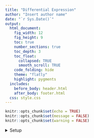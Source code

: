 ```yaml
---
title: "Differential Expression"
author: "Insert author name"
date: "`r Sys.Date()`"
output:
  html_document:
    fig_width: 12
    fig_height: 9
    toc: true
    number_sections: true
    toc_depth: 3
    toc_float:
      collapsed: TRUE
      smooth_scroll: TRUE
    code_folding: hide
    theme: "flatly"
    highlight: pygments
  includes:
    before_body: header.html
    after_body: footer.html
  css: style.css
---
```


````r
knitr::opts_chunk$set(echo = TRUE)
knitr::opts_chunk$set(message = FALSE)
knitr::opts_chunk$set(warning = FALSE)
````

<details><summary>Setup</summary>

* Libraries

````r
suppressPackageStartupMessages({
    library(data.table)
    library(DESeq2)
    library(emoji)
    library(gplots)
    library(here)
    library(hyperSpec)
    library(RColorBrewer)
    library(tidyverse)
    library(VennDiagram)
})
````

* Helper files

````r
suppressMessages({
    source(here("UPSCb-common/src/R/plotEnrichedTreemap.R"))
    source(here("UPSCb-common/src/R/featureSelection.R"))
    source(here("UPSCb-common/src/R/volcanoPlot.R"))
    source(here("UPSCb-common/src/R/functions_DifferentialExpression.R"))
})
````

* Graphics

````r
pal=brewer.pal(8,"Dark2")
hpal <- colorRampPalette(c("blue","white","red"))(100)
mar <- par("mar")
````


# DESeq2

All output files can be found in the DE_results folder, where files ending in "genes.csv" contain gene list which have been filtered based on a FDR threshold of 0.01 and a minumum log2FC of 0.5.

The files ending in "results.csv" contain all DE genes (without any filtering based on quality criteria). 

* Running the pipeline

````r
dds <- readRDS(file=here("data/analysis/salmon/dds_merged-tech-reps.rds"))

## IMPORTANT NOTE: the samples dataframe must have a column called "SampleID" and the values in SampleID must be the same of colnames(dds)

samples <- read_csv(here("doc/samples_merged-tech-reps.csv"),show_col_types = FALSE)

#Set the desired degisn
design(dds) <- formula(~ VARIABLE1 * VARIABLE2)

vsd <- varianceStabilizingTransformation(dds,blind=FALSE)
vst <- assay(vsd)
vst <- vst - min(vst)

dir.create(here("data/analysis/DE"),showWarnings=FALSE)
save(vst,file=here("data/analysis/DE/vst-aware.rda"))
write_delim(as.data.frame(vst) %>% rownames_to_column("ID"),
            here("data/analysis/DE/vst-aware.tsv"))

dds <- DESeq(dds)
resultsNames(dds)

````

<details><summary>Dispersion</summary>

The dispersion estimation is adequate.

````r
plotDispEsts(dds)
````

</details>

<details><summary>Results graphs per contrast</summary>

## Extracting results

Remember to remove suspicious DEGs from the results if you do not want to keep them

````r



#Reload dds object
dds <- readRDS(file=here("data/analysis/salmon/dds_merged-tech-reps.rds"))


# Use map to apply the function to each comparison
# INTEREST_COL is the name of a column with all the relevant information on a sample.
# variables_interest is a vector of column names with the names of all the columns included in the design.
# For example, if the design is "time * treatment", then the INTEREST_COL will be the name of a column containing values like:  time1_treatment1, time2_treatment1 and so on
# variables_interest will be instead a vector like this: c("time", "treatment")

# Example samplesheet
# Samp  | Time   | Treatment
# samp1 | spring | control
# samp2 | spring | drought
# samp3 | winter | control
# samp4 | winter | drought

# If the design is ~ Treatment, then Interest_Col is Treatment, and variables_interest is c("Treatment").
# Then the comparison is
# comparisons <- list(
#   c("drought",	"control"))
# It's recommended that the second element is the baseline, in this case = control

# If the design is ~ Time*Treatment, then you need to make a new column combining both together like
# Samp  | Time   | Treatment | Time_Treatment
# samp1 | spring | control   | spring_control
# samp2 | spring | drought   | spring_drought
# samp3 | winter | control   | winter_control
# samp4 | winter | drought   | winter_drought
# Then, Interest_Col is Time_Treatment, and variables_interest is c("Time","Treatment")
# Then the comparison is
# comparisons <- list(
#   c("spring_drought",	"spring_control"),
#   c("winter_drought",	"winter_control"),
#   c("spring_drought",	"winter_drought"))
# It's recommended that the second element is the baseline, in this case = spring_control, winter_control and winter_drought, respectively for our three comparisons

#Set the desired degisn
design(dds) <- formula(~ VARIABLE1 * VARIABLE2)

# Define your comparisons as a list of vectors, each with two values of INTEREST_COL that you wish to compare
comparisons <- list(
  c("Condition1",	"Condition2"),
  c("Condition1",	"Condition3"),
  c("Condition2",	"Condition3")
)


results_list <- map(comparisons, ~ process_comparison(.x, "INTEREST_COL", c("VARIABLE1", "VARIABLE2"), dds=dds, samples=samples, lfc=0.5, padj=0.01, default_dir=here("data/analysis/DE")))


# Set names for the results list
names(results_list) <- map_chr(comparisons, function(comparison) {
  gsub(" ", "", paste(comparison, collapse="vs"))
})
  

````

## Group DEGs in a single table

````r

path <- here("data/analysis/DE/")
  
# Get a list of all csv files in the directory
files <- list.files(path, pattern = "*genes.csv")

# Initialize an empty data frame
all_data <- data.frame()

# Loop through the files
for(file in files){
  # Read the csv file
  data <- read_csv(paste0(path, "/", file), show_col_types = FALSE)
  
  
  # Add a new column with the file name
  data$Comparison <- file
  
  # Bind the data to the existing data frame
  all_data <- bind_rows(all_data, data)
}

# Split the 'Comparison' column using 'vs' as the separator
split_data <- strsplit(all_data$Comparison, split = "vs")

# Extract 'interest' and 'control' values
all_data$interest <- sapply(split_data, function(x) sub("DE-", "", x[1]))
all_data$control <- sapply(split_data, function(x) sub("_genes.csv", "", x[2]))

# Rename the first column
colnames(all_data)[colnames(all_data) == "...1"] <- "Gene"

write_tsv(all_data, here("data/analysis/DE/All_DEGs.tsv"))

# Save DE results list

saveRDS(results_list, file=here("data/analysis/DE/DE_results_list.rds"))

````

</details>

## DEGs number

This graph shows the number of differentially expressed genes in every situation.

````r

library(reshape2)


# Convert the list of lists to a data frame
df <- do.call(rbind, lapply(seq_along(results_list), function(i) {
  data.frame(list = factor(names(results_list)[i], levels = names(results_list)),
             up = length(results_list[[i]]$up),
             dn = length(results_list[[i]]$dn))
}))

df_melt <- melt(df, id.vars = "list")

# Create the stacked bar plot

ggplot(df_melt, aes(x = list, y = value, fill = variable)) +
  geom_bar(stat = "identity") +
  labs(x = "Contrast", y = "Differentially expressed genes", fill="Differential expression") +
  theme_minimal() +
  theme(axis.text.x = element_text(angle = 90, vjust = 0.5, hjust=1))

detach("package:reshape2", unload=TRUE)


````


## Compare selected conditions with venn diagrams and upset plots

### {.tabset .tabset-pills .unlisted .unnumbered}

#### Venn diagram 1 {-}

````r
grid.newpage()

list_for_Venn <- list(results_list[["Group1vsControl"]]$up,
                      results_list[["Group1vsControl"]]$dn,
                      results_list[["Group2vsControl"]]$up,
                      results_list[["Group2vsControl"]]$dn)
                      
                      
grid.draw(venn.diagram(list_for_Venn,
                       NULL,
                       fill=pal[1:4],
                       category=c("Group1vsControl_up",
                                  "Group1vsControl_dn",
                                  "Group2vsControl_up",
                                  "Group2vsControl_dn"
)))
````

#### Upset plot 1 {-}

Upset plots are alternatives to Venn diagrams, able to efficiently compare a higher number of conditions.
Use the nintersects option to set how many intersections you want to visualize (by default it is all of them). The intersections with the highest number of elements will be presented first, unless you change the order.by option

````r
library(UpSetR)

# Combine all DEG genes into a unique set
all_genes <- unique(all_data$Gene)


gene_matrix <- data.frame(
  gene = all_genes,
  C_T89vsSD_T89 = all_genes %in% results_list[["Group1vsControl"]]$up,
  LD_T89vsC_T89 = all_genes %in% results_list[["Group1vsControl"]]$dn,
  C_FPF1KOvsSD_FPF1KO = all_genes %in% results_list[["Group2vsControl"]]$up,
  LD_FPF1KOvsC_FPF1KO = all_genes %in% results_list[["Group2vsControl"]]$dn,
  C_FPF1OEvsSD_FPF1OE = all_genes %in% results_list[["Group2vsGroup1"]]$up,
  LD_FPF1OEvsC_FPF1OE = all_genes %in% results_list[["Group2vsGroup1"]]$dn
)


num_df <- gene_matrix %>% 
  dplyr::select(-gene) %>% 
  mutate(across(everything(), as.integer))

# Identify all-zero columns
all_zero_cols <- num_df %>%
  select(where(~ all(. == 0))) %>%
  names()

# Drop them
num_df <- num_df %>%
  select(where(~ any(. != 0)))

# Print them
if (length(all_zero_cols) > 0) {
cat("Dropped comparisons with no DEGs:", paste(all_zero_cols, collapse = ", "), "\n")
}


upset(num_df, 
      sets = colnames(num_df),   # Use column names as sets
      keep.order = TRUE,
      order.by = "freq",             # Order by frequency of intersection
      matrix.color = "#125223",     # Color for matrix points
      sets.bar.color = "#72b083",
      sets.x.label = "Comparisons",
      mainbar.y.label = "DEGs",
      nintersects = NA,
      point.size = 2.3,                # Adjust point size
      line.size = 0.8               # Adjust line size
)


````

# GO enrichment
For each comparison, GO enrichment is run on all the differentially expressed genes, but also on just the upregulated and the  downregulated ones, using a parent-child Fisher test with an FDR threshold of 0.05.


* Establish annotation and background

````r

# Loading functions necessary for TopGO run
source(here("UPSCb-common/src/R/functions_GOenrichment_TopGO.R"))

mapping <- "/mnt/picea/storage/reference/Arabidopsis-thaliana/TAIR10/gopher/tair10_gene_to_go.tsv"
annotation <- prepAnnot(mapping)
files <- list.files(path = here("data/analysis/DE/"), pattern = "results\\.csv$", full.names=TRUE)

background <- map(files, get_background) %>% 
  unlist() %>% 
  base::unique()

````


* Calculate the enrichment
````r
library(topGO)
library(purrr)

# Making a list of the vectors I want to test for enrichment
# By default, the upregulated and downregulated genes from every contrast are tested.
res <- list()
for (name in names(results_list)) {
  res[[paste0(name, "_all")]] <- results_list[[name]]$all
  res[[paste0(name, "_up")]] <- results_list[[name]]$up
  res[[paste0(name, "_dn")]] <- results_list[[name]]$dn
}


#Removing empty lists
res <- Filter(function(x) length(x) > 1, res)

# Apply topGO_combined to each element in res
results <- map(res, ~ topGO_combined(.x, background, annotation))

# Remove tibbles with 0 rows from results
results <- discard(results, ~ nrow(.x) == 0)

# Export each tibble in results to a TSV file
walk2(results, names(results), ~ write_tsv(.x, file = here(paste0("data/analysis/DE/GO-enr_", .y, ".tsv"))))





````

## Group GO enrichments in a single table

````r

path <- here("data/analysis/DE/")
  
# Get a list of all csv files in the directory
files <- list.files(path, pattern = "GO-enr.*.tsv")

# Initialize an empty data frame
all_data <- data.frame()

# Loop through the files
for(file in files){
  # Read the csv file
  data <- read_tsv(paste0(path, "/", file), show_col_types = FALSE)
  
  
  # Add a new column with the file name
  data$dataset <- file
  
  suppressMessages(
    data <- data %>%
    dplyr::mutate(FDR = ifelse(FDR == "< 1e-30", 0, FDR))
  )
  
  data$FDR <- as.numeric(data$FDR)
  
  # Bind the data to the existing data frame
  all_data <- bind_rows(all_data, data)
}



write_tsv(all_data, here("data/analysis/DE/All_DEGs_Enrichment.tsv"))

# Save GO results list

saveRDS(results, file=here("data/analysis/DE/GO_results_list.rds"))

````

## GO enrichment wordclouds

Note that the wordclouds can sometimes not show some of the GO terms, if their names could not be fit to the page.

To see all the enriched terms it is better to check the original tables in the DE folder.


`r emoji("point_right")` **Most significantly enriched terms appear bigger in the wordclouds.**


<details><summary>Wordclouds</summary>

````r
library(wordcloud)

for (name in names(results)) {
  
    print(paste0("Enriched GO terms in ", name))

  suppressMessages(
    data <- results[[name]] %>%
    dplyr::mutate(FDR = ifelse(FDR == "< 1e-30", "1e-30", FDR)) %>%
    dplyr::mutate(scores = -log10(as.numeric(FDR))) %>% 
                    dplyr::select(Term, scores)
  )


  wordcloud(words = data$Term, 
            freq = data$scores, 
            min.freq = 0,           
            max.words = 200, 
            random.order = FALSE, 
            rot.per = 0, 
            scale = c(2.4,.3),  
            colors = brewer.pal(8, "Dark2"))
  }
  


````
</details>


## GO enrichment dotplots

`r emoji("point_right")` **The following plots show the top 20 most significantly enriched GO terms for each of the lists of upregulated or downregulated genes.**



<details><summary>Dotplots</summary>

````r
ntop <- 20

for (name in names(results)) {
  
  suppressMessages(
    data <- results[[name]] %>%
    dplyr::mutate(FDR = parse_double(sub("<","",FDR))) %>%
    dplyr::mutate(scores = -log10(as.numeric(FDR))) %>% 
                    dplyr::select(Term, scores)
  )

  
  # Add this line to filter the top terms
  data <- data %>% dplyr::arrange(desc(scores)) %>% dplyr::slice(1:ntop)
  
  # Convert Term to a factor and specify the levels to be in the order of descending scores
  data$Term <- factor(data$Term, levels = data$Term[order(data$scores, decreasing = TRUE)])
  
p <- ggplot(data,
  aes(x = Term, y = scores, size = scores, fill = scores)) +
  expand_limits(y = 1) +
  geom_point(shape = 21) +
  scale_size(range = c(2.5,12.5), name="-log10(FDR)") +
  scale_fill_continuous(low = 'royalblue', high = 'red4', name="-log10(FDR)") +
  xlab('') +
  ylab('-log10(FDR)') +
  labs(
    title = paste0("Enriched GOs for result ", name),
    subtitle = paste('Top', ntop, 'terms ordered by adjustes pvalue'),
    caption = 'Cut-off lines drawn at equivalents of p=0.05, p=0.01, p=0.001') +
  geom_hline(yintercept = c(-log10(0.05), -log10(0.01), -log10(0.001)),
    linetype = c("dotted", "longdash", "solid"),
    colour = c("black", "black", "black"),
    size = c(0.5, 1.5, 3)) +
  theme_bw(base_size = 24) +
  theme(
    legend.position = 'right',
    legend.background = element_rect(),
    plot.title = element_text(angle = 0, size = 16, face = 'bold', vjust = 1),
    plot.subtitle = element_text(angle = 0, size = 14, face = 'bold', vjust = 1),
    plot.caption = element_text(angle = 0, size = 12, face = 'bold', vjust = 1),

    axis.text.x = element_text(angle = 0, size = 12, face = 'bold', hjust = 1.10),
    axis.text.y = element_text(angle = 0, size = 12, face = 'bold', vjust = 0.5),
    axis.title = element_text(size = 12, face = 'bold'),
    axis.title.x = element_text(size = 12, face = 'bold'),
    axis.title.y = element_text(size = 12, face = 'bold'),
    axis.line = element_line(colour = 'black'),

    #Legend
    legend.key = element_blank(), # removes the border
    legend.key.size = unit(1, "cm"), # Sets overall area/size of the legend
    legend.text = element_text(size = 14, face = "bold"), # Text size
    title = element_text(size = 14, face = "bold")) +
  coord_flip()

print(p)
}

# ggplot2::ggsave(here("analysis/GO/A_vs_B_Fisher.pdf"),
#                device = NULL,
#                height = 8.5,
#                width = 12)
````
</details>


**Below are plot from top 20 most significantly enriched GO terms in each category:**

* BP: Biological Process

* CC: Cellular Component

* MF: Molecular Function
 

<details><summary>Dotplots</summary>

````r
ntop <- 20

iwalk(results, function(e,r){
  dat <- e %>%
    mutate(FDR = parse_double(sub("<","",FDR)),
           GeneRatio = Significant/Annotated,
           Count = as.numeric(Significant)) %>%
    group_by(`GO category`) %>%
    arrange(FDR) %>%
    slice(1:ntop) %>%
    ungroup() %>%
    mutate(Term = factor(Term, levels = Term[order(GeneRatio)]))
  p <- ggplot(dat, aes(x =Term, y = GeneRatio, color = FDR, size = Count)) + 
    geom_point() +
    scale_color_gradient(low = "red", high = "blue") +
    theme_bw() + 
    ylab("GeneRatio") + 
    xlab("") + 
    facet_grid(`GO category` ~ ., scales = "free", space = "free") +
    ggtitle(paste0(r, ": "," GO enrichment")) +
    coord_flip()
  plot(p)
})
````
</details>

# Session Info
<details><summary>Setup</summary>
 ````r
 sessionInfo()
 ````
</details>
